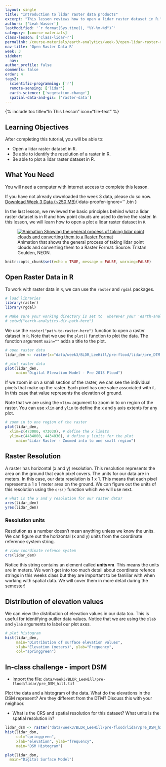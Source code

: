 ```yaml
---
layout: single
title: "Introduction to lidar raster data products"
excerpt: "This lesson reviews how to open a lidar raster dataset in R."
authors: ['Leah Wasser']
lastModified: '`r format(Sys.time(), "%Y-%m-%d")`'
category: [course-materials]
class-lesson: ['class-lidar-r']
permalink: /course-materials/earth-analytics/week-3/open-lidar-raster-r/
nav-title: 'Open Raster Data R'
week: 3
sidebar:
  nav:
author_profile: false
comments: false
order: 4
tags2:
  scientific-programming: ['r']
  remote-sensing: ['lidar']
  earth-science: ['vegetation-change']
  spatial-data-and-gis: ['raster-data']
---
```


{% include toc title="In This Lesson" icon="file-text" %}

<div class='notice--success' markdown="1">

## <i class="fa fa-graduation-cap" aria-hidden="true"></i> Learning Objectives

After completing this tutorial, you will be able to:

* Open a lidar raster dataset in R.
* Be able to identify the resolution of a raster in R.
* Be able to plot a lidar raster dataset in R.

## <i class="fa fa-check-square-o fa-2" aria-hidden="true"></i> What You Need

You will need a computer with internet access to complete this lesson.

If you have not already downloaded the week 3 data, please do so now.
[<i class="fa fa-download" aria-hidden="true"></i> Download Week 3 Data (~250 MB)](https://ndownloader.figshare.com/files/7446715){:data-proofer-ignore='' .btn }

</div>

In the last lesson, we reviewed the basic principles behind what a lidar raster
dataset is in R and how point clouds are used to derive the raster. In this lesson, we
will learn how to open a plot a lidar raster dataset in `R`.

<figure>
  <a href="{{ site.url }}/images/course-materials/earth-analytics/week-3/gridding.gif">
  <img src="{{ site.url }}/images/course-materials/earth-analytics/week-3/gridding.gif" alt="Animation Showing the general process of taking lidar point clouds and converting them to a Raster Format"></a>
  <figcaption>
  Animation that shows the general process of taking lidar point clouds and
  converting them to a Raster Format. Source: Tristan Goulden, NEON.
  </figcaption>
</figure>

```r
knitr::opts_chunk$set(echo = TRUE, message = FALSE, warning=FALSE)
```

## Open Raster Data in R

To work with raster data in `R`, we can use the `raster` and `rgdal` packages.

```r
# load libraries
library(raster)
library(rgdal)

# Make sure your working directory is set to  wherever your 'earth-analytics' dir is
# setwd("earth-analytics-dir-path-here")

```

We use the `raster("path-to-raster-here")` function to open a raster dataset in `R`.
Note that we use the `plot()` function to plot the data. The function argument `main=""`
adds a title to the plot.

```r
# open raster data
lidar_dem <- raster(x="data/week3/BLDR_LeeHill/pre-flood/lidar/pre_DTM.tif")

# plot raster data
plot(lidar_dem,
     main="Digital Elevation Model - Pre 2013 Flood")

```

If we zoom in on a small section of the raster, we can see the individual pixels
that make up the raster. Each pixel has one value associated with it. In this
case that value represents the elevation of ground.

Note that we are using the `xlim=` argument to zoom in to on region of the raster.
You can use `xlim` and `ylim` to define the x and y axis extents for any plot.

```r
# zoom in to one region of the raster
plot(lidar_dem,
  xlim=c(473000, 473030), # define the x limits
  ylim=c(4434000, 4434030), # define y limits for the plot
     main="Lidar Raster - Zoomed into to one small region")

```

## Raster Resolution

A raster has horizontal (x and y) resolution. This resolution represents the
area on the ground that each pixel covers. The units for our data are in meters.
In this case, our data resolution is 1 x 1. This means that each pixel represents
a 1 x 1 meter area on the ground. We can figure out the units of this resolution
using the `crs()` function which we will use next.

```r
# what is the x and y resolution for our raster data?
xres(lidar_dem)
yres(lidar_dem)

```

### Resolution units

Resolution as a number doesn't mean anything unless we know the units. We can
figure out the horizontal (x and y) units from the coordinate reference system
string.

```r
# view coordinate refence system
crs(lidar_dem)

```

Notice this string contains an element called **units=m**. This means the units
are in meters. We won't get into too much detail about coordinate refence strings
in this weeks class but they are important to be familiar with when working with spatial
data. We will cover them in more detail during the semester!

## Distribution of elevation values

We can view the distribution of elevation values in our data too. This is useful
for identifying outlier data values. Notice that we are using the `xlab` and `ylab`
arguments to label our plot axes.

```r
# plot histogram
hist(lidar_dem,
     main="Distribution of surface elevation values",
     xlab="Elevation (meters)", ylab="Frequency",
     col="springgreen")
```


<div class="notice--warning" markdown="1">

## <i class="fa fa-pencil-square-o" aria-hidden="true"></i> In-class challenge - import DSM

* Import the file: `data/week3/BLDR_LeeHill/pre-flood/lidar/pre_DSM_hill.tif`

Plot the data and a histogram of the data. What do the elevations in the DSM
represent? Are they different from the DTM? Discuss this with your neighbor.

* What is the CRS and spatial resolution for this dataset? What units is the spatial
resolution in?
<!-- Yes - they are the same for both files you can figure this out using
crs() and xres()  / yres() -->

</div>

```r
lidar_dsm <- raster("data/week3/BLDR_LeeHill/pre-flood/lidar/pre_DSM_hill.tif")
hist(lidar_dsm,
     col="springgreen",
     xlab="elevation", ylab="frequency",
     main="DSM Histogram")

plot(lidar_dsm,
  main="Digital Surface Model")

```
